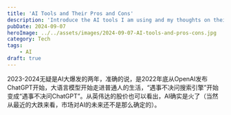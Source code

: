 ```yaml
---
title: 'AI Tools and Their Pros and Cons'
description: 'Introduce the AI tools I am using and my thoughts on their pros and cons'
pubDate: 2024-09-07
heroImage: ../../assets/images/2024-09-07-AI-tools-and-pros-cons.jpg
category: Tech
tags:
    - AI
draft: true
---
```


2023-2024无疑是AI大爆发的两年，准确的说，是2022年底从OpenAI发布ChatGPT开始，大语言模型开始走进普通人的生活，“遇事不决问搜索引擎”开始变成“遇事不决问ChatGPT”。从英伟达的股价也可以看出，AI确实是火了（当然从最近的大跌来看，市场对AI的未来还不是那么确定的）。



